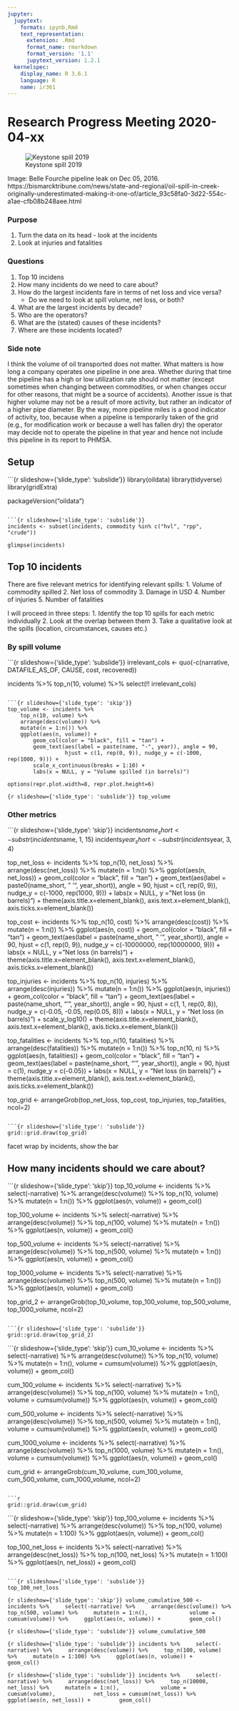 ```yaml
---
jupyter:
  jupytext:
    formats: ipynb,Rmd
    text_representation:
      extension: .Rmd
      format_name: rmarkdown
      format_version: '1.1'
      jupytext_version: 1.2.1
  kernelspec:
    display_name: R 3.6.1
    language: R
    name: ir361
---
```


# Research Progress Meeting 2020-04-xx

![Keystone spill 2019](../resources/belle_fourche_1.jpg)

Image: Belle Fourche pipeline leak on Dec 05, 2016. https://bismarcktribune.com/news/state-and-regional/oil-spill-in-creek-originally-underestimated-making-it-one-of/article_93c58fa0-3d22-554c-a1ae-cfb08b248aee.html

<!-- #region {"slideshow": {"slide_type": "subslide"}} -->
### Purpose

1. Turn the data on its head - look at the incidents
2. Look at injuries and fatalities
<!-- #endregion -->

### Questions

1. Top 10 incidens
2. How many incidents do we need to care about?
3. How do the largest incidents fare in terms of net loss and vice versa?
    * Do we need to look at spill volume, net loss, or both?
4. What are the largest incidents by decade?
5. Who are the operators?
6. What are the (stated) causes of these incidents?
7. Where are these incidents located?

<!-- #region {"slideshow": {"slide_type": "subslide"}} -->
### Side note
<!-- #endregion -->

I think the volume of oil transported does not matter. What matters is how long a company operates one pipeline in one area. Whether during that time the pipeline has a high or low utilization rate should not matter (except sometimes when changing between commodities, or when changes occur for other reasons, that might be a source of accidents). Another issue is that higher volume may not be a result of more activity, but rather an indicator of a higher pipe diameter. By the way, more pipeline miles is a good indicator of activity, too, because when a pipeline is temporarily taken of the grid (e.g., for modification work or because a well has fallen dry) the operator may decide not to operate the pipeline in that year and hence not include this pipeline in its report to PHMSA.


## Setup

```{r slideshow={'slide_type': 'subslide'}}
library(oildata)
library(tidyverse)
library(gridExtra)

packageVersion("oildata")
```

```{r slideshow={'slide_type': 'subslide'}}
incidents <- subset(incidents, commodity %in% c("hvl", "rpp", "crude"))

glimpse(incidents)
```

<!-- #region {"slideshow": {"slide_type": "slide"}} -->
## Top 10 incidents
<!-- #endregion -->

<!-- #region {"slideshow": {"slide_type": "subslide"}} -->
There are five relevant metrics for identifying relevant spills:
1. Volume of commodity spilled
2. Net loss of commodity
3. Damage in USD
4. Number of injuries
5. Number of fatalities

I will proceed in three steps:
1. Identify the top 10 spills for each metric individually
2. Look at the overlap between them
3. Take a qualitative look at the spills (location, circumstances, causes etc.)
<!-- #endregion -->

### By spill volume

```{r slideshow={'slide_type': 'subslide'}}
irrelevant_cols <- quo(-c(narrative, DATAFILE_AS_OF, CAUSE, cost, recovered))

incidents %>%
    top_n(10, volume) %>%
    select(!! irrelevant_cols)
```

```{r slideshow={'slide_type': 'skip'}}
top_volume <- incidents %>%
    top_n(10, volume) %>%
    arrange(desc(volume)) %>%
    mutate(n = 1:n()) %>%
    ggplot(aes(n, volume)) + 
        geom_col(color = "black", fill = "tan") +
        geom_text(aes(label = paste(name, "-", year)), angle = 90, 
                  hjust = c(1, rep(0, 9)), nudge_y = c(-1000, rep(1000, 9))) +
        scale_x_continuous(breaks = 1:10) +
        labs(x = NULL, y = "Volume spilled (in barrels)")

options(repr.plot.width=8, repr.plot.height=6)
```

```{r slideshow={'slide_type': 'subslide'}}
top_volume
```

<!-- #region {"slideshow": {"slide_type": "subslide"}} -->
### Other metrics
<!-- #endregion -->

```{r slideshow={'slide_type': 'skip'}}
incidents$name_short <- substr(incidents$name, 1, 15)
incidents$year_short <- substr(incidents$year, 3, 4)

top_net_loss <- incidents %>%
    top_n(10, net_loss) %>%
    arrange(desc(net_loss)) %>%
    mutate(n = 1:n()) %>%
    ggplot(aes(n, net_loss)) + 
        geom_col(color = "black", fill = "tan") +
        geom_text(aes(label = paste0(name_short, " '", year_short)), angle = 90, 
                  hjust = c(1, rep(0, 9)), nudge_y = c(-1000, rep(1000, 9))) +
        labs(x = NULL, y = "Net loss (in barrels)") +
        theme(axis.title.x=element_blank(), axis.text.x=element_blank(), axis.ticks.x=element_blank())

top_cost <- incidents %>%
    top_n(10, cost) %>%
    arrange(desc(cost)) %>%
    mutate(n = 1:n()) %>%
    ggplot(aes(n, cost)) + 
        geom_col(color = "black", fill = "tan") +
        geom_text(aes(label = paste(name_short, " '", year_short)), angle = 90, 
                  hjust = c(1, rep(0, 9)), nudge_y = c(-10000000, rep(10000000, 9))) +
        labs(x = NULL, y = "Net loss (in barrels)") +
        theme(axis.title.x=element_blank(), axis.text.x=element_blank(), axis.ticks.x=element_blank())

top_injuries <- incidents %>%
    top_n(10, injuries) %>%
    arrange(desc(injuries)) %>%
    mutate(n = 1:n()) %>%
    ggplot(aes(n, injuries)) + 
        geom_col(color = "black", fill = "tan") +
        geom_text(aes(label = paste(name_short, "'", year_short)), angle = 90, 
                  hjust = c(1, 1, rep(0, 8)), nudge_y = c(-0.05, -0.05, rep(0.05, 8))) +
        labs(x = NULL, y = "Net loss (in barrels)") +
        scale_y_log10() +
        theme(axis.title.x=element_blank(), axis.text.x=element_blank(), axis.ticks.x=element_blank())

top_fatalities <- incidents %>%
    top_n(10, fatalities) %>%
    arrange(desc(fatalities)) %>%
    mutate(n = 1:n()) %>%
    top_n(10, n) %>%
    ggplot(aes(n, fatalities)) + 
        geom_col(color = "black", fill = "tan") +
        geom_text(aes(label = paste(name_short, "'", year_short)), angle = 90, 
                  hjust = c(1), nudge_y = c(-0.05)) +
        labs(x = NULL, y = "Net loss (in barrels)") +
        theme(axis.title.x=element_blank(), axis.text.x=element_blank(), axis.ticks.x=element_blank())

top_grid <- arrangeGrob(top_net_loss, top_cost, top_injuries, top_fatalities, ncol=2)
```

```{r slideshow={'slide_type': 'subslide'}}
grid::grid.draw(top_grid)
```

<!-- #region {"slideshow": {"slide_type": "subslide"}} -->
facet wrap by incidents, show the bar
<!-- #endregion -->

<!-- #region {"slideshow": {"slide_type": "slide"}} -->
## How many incidents should we care about?
<!-- #endregion -->

```{r slideshow={'slide_type': 'skip'}}
top_10_volume <- incidents %>%
    select(-narrative) %>%
    arrange(desc(volume)) %>%
    top_n(10, volume) %>%
    mutate(n = 1:n()) %>%
    ggplot(aes(n, volume)) +
        geom_col()

top_100_volume <- incidents %>%
    select(-narrative) %>%
    arrange(desc(volume)) %>%
    top_n(100, volume) %>%
    mutate(n = 1:n()) %>%
    ggplot(aes(n, volume)) +
        geom_col()

top_500_volume <- incidents %>%
    select(-narrative) %>%
    arrange(desc(volume)) %>%
    top_n(500, volume) %>%
    mutate(n = 1:n()) %>%
    ggplot(aes(n, volume)) +
        geom_col()

top_1000_volume <- incidents %>%
    select(-narrative) %>%
    arrange(desc(volume)) %>%
    top_n(500, volume) %>%
    mutate(n = 1:n()) %>%
    ggplot(aes(n, volume)) +
        geom_col()

top_grid_2 <- arrangeGrob(top_10_volume, top_100_volume, top_500_volume, top_1000_volume, ncol=2)
```

```{r slideshow={'slide_type': 'subslide'}}
grid::grid.draw(top_grid_2)
```

```{r slideshow={'slide_type': 'skip'}}
cum_10_volume <- incidents %>%
    select(-narrative) %>%
    arrange(desc(volume)) %>%
    top_n(10, volume) %>%
    mutate(n = 1:n(), 
           volume = cumsum(volume)) %>%
    ggplot(aes(n, volume)) +
        geom_col()

cum_100_volume <- incidents %>%
    select(-narrative) %>%
    arrange(desc(volume)) %>%
    top_n(100, volume) %>%
    mutate(n = 1:n(), 
           volume = cumsum(volume)) %>%
    ggplot(aes(n, volume)) +
        geom_col()

cum_500_volume <- incidents %>%
    select(-narrative) %>%
    arrange(desc(volume)) %>%
    top_n(500, volume) %>%
    mutate(n = 1:n(), 
           volume = cumsum(volume)) %>%
    ggplot(aes(n, volume)) +
        geom_col()

cum_1000_volume <- incidents %>%
    select(-narrative) %>%
    arrange(desc(volume)) %>%
    top_n(1000, volume) %>%
    mutate(n = 1:n(), 
           volume = cumsum(volume)) %>%
    ggplot(aes(n, volume)) +
        geom_col()

cum_grid <- arrangeGrob(cum_10_volume, cum_100_volume, cum_500_volume, cum_1000_volume, ncol=2)
```

```r
grid::grid.draw(cum_grid)
```

<!-- #region {"slideshow": {"slide_type": "slide"}} -->

<!-- #endregion -->

```{r slideshow={'slide_type': 'skip'}}
top_100_volume <- incidents %>%
    select(-narrative) %>%
    arrange(desc(volume)) %>%
    top_n(100, volume) %>%
    mutate(n = 1:100) %>%
    ggplot(aes(n, volume)) +
        geom_col()

top_100_net_loss <- incidents %>%
    select(-narrative) %>%
    arrange(desc(net_loss)) %>%
    top_n(100, net_loss) %>%
    mutate(n = 1:100) %>%
    ggplot(aes(n, net_loss)) +
        geom_col()
```

```{r slideshow={'slide_type': 'subslide'}}
top_100_net_loss
```

```{r slideshow={'slide_type': 'skip'}}
volume_cumulative_500 <- incidents %>%
    select(-narrative) %>%
    arrange(desc(volume)) %>%
    top_n(500, volume) %>%
    mutate(n = 1:n(), 
           volume = cumsum(volume)) %>%
    ggplot(aes(n, volume)) +
        geom_col()
```

```{r slideshow={'slide_type': 'subslide'}}
volume_cumulative_500
```

```{r slideshow={'slide_type': 'subslide'}}
incidents %>%
    select(-narrative) %>%
    arrange(desc(volume)) %>%
    top_n(100, volume) %>%
    mutate(n = 1:100) %>%
    ggplot(aes(n, volume)) +
        geom_col()
```

```{r slideshow={'slide_type': 'subslide'}}
incidents %>%
    select(-narrative) %>%
    arrange(desc(net_loss)) %>%
    top_n(10000, net_loss) %>%
    mutate(n = 1:n(), 
           volume = cumsum(volume),
           net_loss = cumsum(net_loss)) %>%
    ggplot(aes(n, net_loss)) +
        geom_col()
```
